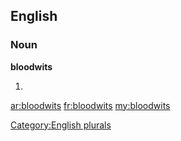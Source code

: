 ==English==

===Noun===
'''bloodwits'''

# {{plural of|[[bloodwit]]}}

[[Category:English plurals]]

[[ar:bloodwits]]
[[fr:bloodwits]]
[[my:bloodwits]]